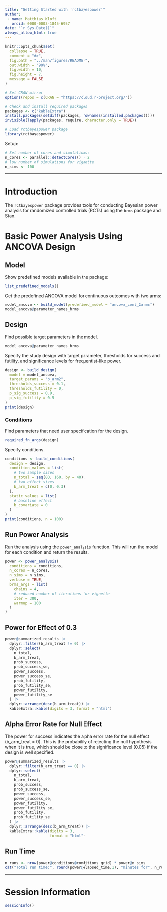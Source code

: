 ```yaml
---
title: "Getting Started with 'rctbayespower'"
author:
 - name: Matthias Kloft
   orcid: 0000-0003-1845-6957
date: "`r Sys.Date()`"
always_allow_html: true
---
```


```r
knitr::opts_chunk$set(
  collapse = TRUE,
  comment = "#>",
  fig.path = "../man/figures/README-",
  out.width = "90%",
  fig.width = 10,
  fig.height = 7,
  message = FALSE
)

# Set CRAN mirror
options(repos = c(CRAN = "https://cloud.r-project.org/"))

# Check and install required packages
packages <- c("kableExtra")
install.packages(setdiff(packages, rownames(installed.packages())))
invisible(lapply(packages, require, character.only = TRUE))

# Load rctbayespower package
library(rctbayespower)
```

Setup:
```r
# Set number of cores and simulations:
n_cores <- parallel::detectCores() - 2
# low number of simulations for vignette
n_sims <- 100
```


***

# Introduction

The `rctbayespower` package provides tools for conducting Bayesian power analysis for randomized controlled trials (RCTs) using the `brms` package and Stan.



# Basic Power Analysis Using ANCOVA Design



## Model

Show predefined models available in the package:
```r
list_predefined_models()
```


Get the predefined ANCOVA model for continuous outcomes with two arms:
```r
model_ancova <- build_model(predefined_model = "ancova_cont_2arms")
model_ancova@parameter_names_brms
```

## Design

Find possible target parameters in the model.
```r
model_ancova@parameter_names_brms
```

Specify the study design with target parameter, thresholds for success and futility, and significance levels for frequentist-like power.
```r
design <- build_design(
  model = model_ancova,
  target_params = "b_arm2",
  thresholds_success = 0.1,
  thresholds_futility = 0,
  p_sig_success = 0.9,
  p_sig_futility = 0.5
)
print(design)
```


### Conditions

Find parameters that need user specification for the design.
```r
required_fn_args(design)
```

Specify conditions.
```r
conditions <- build_conditions(
  design = design,
  condition_values = list(
    # two sample sizes
    n_total = seq(80, 160, by = 40),
    # two effect sizes
    b_arm_treat = c(0, 0.3)
  ),
  static_values = list(
    # baseline effect
    b_covariate = 0
  )
)
print(conditions, n = 100)
```


## Run Power Analysis

Run the analysis using the `power_analysis` function. This will run the model for each condition and return the results.
```r
power <- power_analysis(
  conditions = conditions,
  n_cores = n_cores,
  n_sims = n_sims,
  verbose = TRUE,
  brms_args = list(
    chains = 4,
    # reduced number of iterations for vignette
    iter = 300,
    warmup = 100
  )
)
```


## Power for Effect of 0.3
```r
power@summarized_results |>
  dplyr::filter(b_arm_treat != 0) |>
  dplyr::select(
    n_total,
    b_arm_treat,
    prob_success,
    prob_success_se,
    power_success,
    power_success_se,
    prob_futility,
    prob_futility_se,
    power_futility,
    power_futility_se
  ) |>
  dplyr::arrange(desc(b_arm_treat)) |>
  kableExtra::kable(digits = 3, format = "html")
```


## Alpha Error Rate for Null Effect

The power for success indicates the alpha error rate for the null effect (b_arm_treat = 0). This is the probability of rejecting the null hypothesis when it is true, which should be close to the significance level (0.05) if the design is well specified.

```r
power@summarized_results |>
  dplyr::filter(b_arm_treat == 0) |>
  dplyr::select(
    n_total,
    b_arm_treat,
    prob_success,
    prob_success_se,
    power_success,
    power_success_se,
    power_futility,
    power_futility_se,
    prob_futility,
    prob_futility_se
  ) |>
  dplyr::arrange(desc(b_arm_treat)) |>
  kableExtra::kable(digits = 3,
                    format = "html")
```

## Run Time

```r
n_runs <- nrow(power@conditions@conditions_grid) * power@n_sims
cat("Total run time:", round(power@elapsed_time,1), "minutes for", n_runs, "total simulation repetitions using", power@n_cores, "cores.\n")
```

***


# Session Information

```r
sessionInfo()
```
